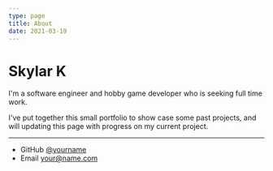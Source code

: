 ```yaml
---
type: page
title: About
date: 2021-03-19
---
```


# Skylar K

I'm a software engineer and hobby game developer who is seeking full time work.

I've put together this small portfolio to show case some past projects, and will updating this page with progress on my current project.

---

- GitHub [@yourname](https://github.com/yourname)
- Email your@name.com
